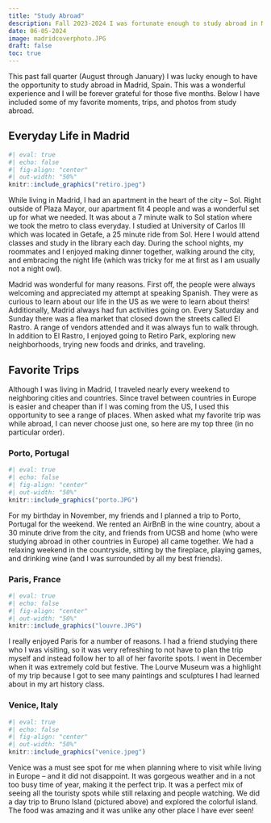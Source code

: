 ```yaml
---
title: "Study Abroad"
description: Fall 2023-2024 I was fortunate enough to study abroad in Madrid, Spain. Read about some of my favorite experiences and take a look at some photos I love!
date: 06-05-2024
image: madridcoverphoto.JPG
draft: false
toc: true
---
```



This past fall quarter (August through January) I was lucky enough to have the opportunity to study abroad in Madrid, Spain. This was a wonderful experience and I will be forever grateful for those five months. Below I have included some of my favorite moments, trips, and photos from study abroad.

## Everyday Life in Madrid

```r
#| eval: true
#| echo: false
#| fig-align: "center"
#| out-width: "50%"
knitr::include_graphics("retiro.jpeg")
```

While living in Madrid, I had an apartment in the heart of the city – Sol. Right outside of Plaza Mayor, our apartment fit 4 people and was a wonderful set up for what we needed. It was about a 7 minute walk to Sol station where we took the metro to class everyday. I studied at University of Carlos III which was located in Getafe, a 25 minute ride from Sol. Here I would attend classes and study in the library each day. During the school nights, my roommates and I enjoyed making dinner together, walking around the city, and embracing the night life (which was tricky for me at first as I am usually not a night owl).

Madrid was wonderful for many reasons. First off, the people were always welcoming and appreciated my attempt at speaking Spanish. They were as curious to learn about our life in the US as we were to learn about theirs! Additionally, Madrid always had fun activities going on. Every Saturday and Sunday there was a flea market that closed down the streets called El Rastro. A range of vendors attended and it was always fun to walk through. In addition to El Rastro, I enjoyed going to Retiro Park, exploring new neighborhoods, trying new foods and drinks, and traveling.

## Favorite Trips

Although I was living in Madrid, I traveled nearly every weekend to neighboring cities and countries. Since travel between countries in Europe is easier and cheaper than if I was coming from the US, I used this opportunity to see a range of places. When asked what my favorite trip was while abroad, I can never choose just one, so here are my top three (in no particular order).

### Porto, Portugal
```r
#| eval: true
#| echo: false
#| fig-align: "center"
#| out-width: "50%"
knitr::include_graphics("porto.JPG")
```

For my birthday in November, my friends and I planned a trip to Porto, Portugal for the weekend. We rented an AirBnB in the wine country, about a 30 minute drive from the city, and friends from UCSB and home (who were studying abroad in other countries in Europe) all came together. We had a relaxing weekend in the countryside, sitting by the fireplace, playing games, and drinking wine (and I was surrounded by all my best friends).

### Paris, France

```r
#| eval: true
#| echo: false
#| fig-align: "center"
#| out-width: "50%"
knitr::include_graphics("louvre.JPG")
```

I really enjoyed Paris for a number of reasons. I had a friend studying there who I was visiting, so it was very refreshing to not have to plan the trip myself and instead follow her to all of her favorite spots. I went in December when it was extremely cold but festive. The Lourve Museum was a highlight of my trip because I got to see many paintings and sculptures I had learned about in my art history class. 


### Venice, Italy
```r
#| eval: true
#| echo: false
#| fig-align: "center"
#| out-width: "50%"
knitr::include_graphics("venice.jpeg")

```

Venice was a must see spot for me when planning where to visit while living in Europe -- and it did not disappoint. It was gorgeous weather and in a not too busy time of year, making it the perfect trip. It was a perfect mix of seeing all the touristy spots while still relaxing and people watching. We did a day trip to Bruno Island (pictured above) and explored the colorful island. The food was amazing and it was unlike any other place I have ever seen!





